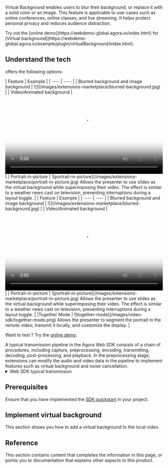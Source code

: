 
Virtual Background enables users to blur their background, or replace it with a solid color or an image. This feature is applicable to use-cases such as online conferences, online classes, and live streaming. It helps protect personal privacy and reduces audience distraction.

<PlatformWrapper platform="web">
Try out the [online demo](https://webdemo-global.agora.io/index.html) for [Virtual background](https://webdemo-global.agora.io/example/plugin/virtualBackground/index.html).
</PlatformWrapper>

<PlatformWrapper notAllowed="blueprint">

## Understand the tech

<Vg k="RTEE_VB" /> offers the following options:

<PlatformWrapper notAllowed="macos">
|  Feature  |  Example |
| ---- | ---- |
| Blurred background and image background   |   ![](/images/extensions-marketplace/blurred-background.jpg)   |
| Video/Animated background   |   <video src={videoURL} poster="https://web-cdn.agora.io/docs-files/1654571689670"  controls width="100%" height="auto">Your browser does not support the <code>video</code>  element.</video>   |
| Portrait-in-picture   | ![portrait-in-picture](/images/extensions-marketplace/portrait-in-picture.jpg) Allows the presenter to use slides as the virtual background while superimposing their video. The effect is similar to a weather news cast on television, preventing interruptions during a layout toggle.   |

</PlatformWrapper>

<PlatformWrapper platform="macos">
|  Feature  |  Example |
| ---- | ---- |
| Blurred background and image background   |   ![](/images/extensions-marketplace/blurred-background.jpg)   |
| Video/Animated background   |   <video src="https://web-cdn.agora.io/docs-files/1654508267206" poster="https://web-cdn.agora.io/docs-files/1654571689670"  controls width="100%" height="auto">Your browser does not support the <code>video</code>  element.</video>   |
| Portrait-in-picture   | ![portrait-in-picture](/images/extensions-marketplace/portrait-in-picture.jpg) Allows the presenter to use slides as the virtual background while superimposing their video. The effect is similar to a weather news cast on television, preventing interruptions during a layout toggle.   |
|Together Mode | ![together-mode](/images/video-sdk/together-mode.png) Allows the presenter to segment the portrait in the remote video, transmit it locally, and customize the display. |

</PlatformWrapper>


Want to test <Vg k="RTEE_VB" />? Try the <a href="https://webdemo.agora.io/virtualBackground/index.html">online demo</a>.

<PlatformWrapper platform="web">
A typical transmission pipeline in the Agora Web SDK consists of a chain of procedures, including capture, preprocessing, encoding, transmitting, decoding, post-processing, and playback. In the preprocessing stage, extensions can modify the audio and video data in the pipeline to implement features such as virtual background and noise cancellation.

<details>
<summary>Web SDK typical transmission</summary>

![web extensions](/images/extensions-marketplace/virtual-background.svg)
</details>

</PlatformWrapper>

## Prerequisites
Ensure that you have implemented the [SDK quickstart](/realtime-communication/get-started/get-started-sdk) in your project.

## Implement virtual background

This section shows you how to add a virtual background to the local video.

<ProjectImplement />

## Reference

This section contains content that completes the information in this page, or points you to documentation that explains other aspects to this product. 

<Reference />

</PlatformWrapper>
<PlatformWrapper platform="blueprint">
<NotAvailable />
</PlatformWrapper>